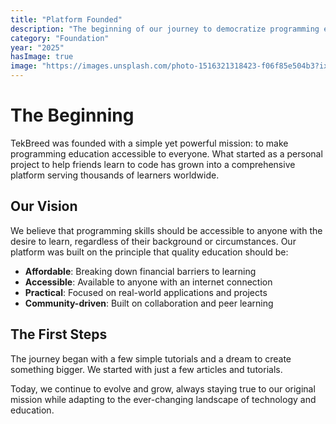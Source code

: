 ```yaml
---
title: "Platform Founded"
description: "The beginning of our journey to democratize programming education"
category: "Foundation"
year: "2025"
hasImage: true
image: "https://images.unsplash.com/photo-1516321318423-f06f85e504b3?ixlib=rb-4.0.3&auto=format&fit=crop&w=1000&q=80"
---
```


# The Beginning

TekBreed was founded with a simple yet powerful mission: to make programming education accessible to everyone. What started as a personal project to help friends learn to code has grown into a comprehensive platform serving thousands of learners worldwide.

## Our Vision

We believe that programming skills should be accessible to anyone with the desire to learn, regardless of their background or circumstances. Our platform was built on the principle that quality education should be:

- **Affordable**: Breaking down financial barriers to learning
- **Accessible**: Available to anyone with an internet connection
- **Practical**: Focused on real-world applications and projects
- **Community-driven**: Built on collaboration and peer learning

## The First Steps

The journey began with a few simple tutorials and a dream to create something bigger. We started with just a few articles and tutorials.

Today, we continue to evolve and grow, always staying true to our original mission while adapting to the ever-changing landscape of technology and education.
